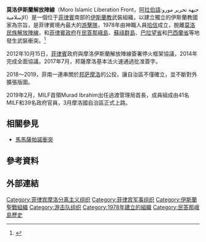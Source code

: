 {{Distinguish|MILF}}
{{noteTA|1=zh-cn:摩洛;zh-hant:莫洛}}
{{Infobox militant organization
|name     = 莫洛伊斯蘭解放陣線
|logo     =Flag of the Moro Islamic Liberation Front.svg
|caption  = 莫洛伊斯蘭解放陣線旗幟
|dates    = 1978年-2014年
|創立者  = 薩拉馬·哈信
|leader   = Murad Ibrahim
|motives  = 建立[[摩洛人|摩洛人]]國家<ref name=autogenerated1>{{cite news |url=http://abcnews.go.com/International/wireStory?id=11707054 |title=Philippine Muslim rebels drop independence demand |publisher=ABC News International |language=en |accessdate=2012-03-03 |archive-date=2011-06-28 |archive-url=https://web.archive.org/web/20110628201524/http://abcnews.go.com/International/wireStory?id=11707054 |dead-url=no }}</ref>
|area     = 菲律賓
|ideology = 莫洛人自治<br />[[伊斯蘭民主|伊斯蘭民主]]
|crimes   =
|attacks  = 2007年[[巴西蘭島|巴西蘭島]][[劫獄|劫獄]]事件
|status   = 活動中
|size     =
|revenue  =
|financing=
}}
'''莫洛伊斯蘭解放陣線'''（Moro Islamic Liberation Front，[[阿拉伯語|阿拉伯語]]:جبهة تحرير مورو الإسلامية）是一個位于[[菲律賓|菲律賓]]南部的[[伊斯蘭教|伊斯蘭教]]武裝組織，以建立獨立的伊斯蘭教國家為宗旨，是菲律賓境內最大的[[游擊隊|游擊隊]]，1978年由神職人員[[哈信|哈信]]成立，脫離[[莫洛民族解放陣線|莫洛民族解放陣線]]，和[[菲律賓政府|菲律賓政府]]在[[民答那峨島|民答那峨島]]、[[蘇祿群島|蘇祿群島]]、[[巴拉望省|巴拉望省]]和[[巴西蘭省|巴西蘭省]]等地發生武裝衝突。<ref>{{cite news |author=陳維真 |url=http://www.libertytimes.com.tw/2011/new/aug/6/today-int1-2.htm |title=名詞解釋︰莫洛伊斯蘭解放陣線 |publisher=自由電子報 |date=2011-08-06 |language=zh-hant}}</ref>

2012年10月15日，[[菲律賓|菲律賓]]政府與摩洛伊斯蘭解放陣線簽署停火框架協議，2014年完成全面協議。2017年7月，邦薩摩洛基本法火速通過批准簽字。

2018～2019，菲南一連串關於[[邦萨摩洛|邦萨摩洛]]的公投，讓自治區不僅確立，並不斷對外擴張版圖。

2019年2月，MILF首領Murad Ibrahim出任過渡管理局首長，成員組成由41名MILF和39名政府官員，3月摩洛國自治區正式上路。

== 相關參見 ==
* [[馬馬薩帕諾衝突|馬馬薩帕諾衝突]]

== 參考資料 ==
{{Reflist}}

== 外部連結 ==

[[Category:菲律宾摩洛分离主义组织|Category:菲律宾摩洛分离主义组织]]
[[Category:菲律宾军事组织|Category:菲律宾军事组织]]
[[Category:伊斯蘭聖戰組織|Category:伊斯蘭聖戰組織]]
[[Category:游击队组织|Category:游击队组织]]
[[Category:1978年建立的組織|Category:1978年建立的組織]]
[[Category:民答那峨島歷史|Category:民答那峨島歷史]]